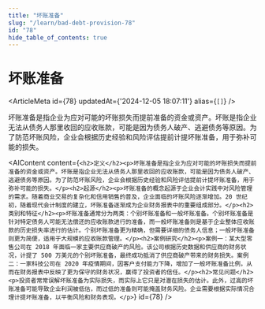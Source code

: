 ```yaml
---
title: "坏账准备"
slug: "/learn/bad-debt-provision-78"
id: "78"
hide_table_of_contents: true
---
```



# 坏账准备

<ArticleMeta id={78} updatedAt={'2024-12-05 18:07:11'} alias={`[]`} />
<div className='border-solid border-b border-t-0 my-4 border-[var(--ifm-color-gray-300)]' />

坏账准备是指企业为应对可能的坏账损失而提前准备的资金或资产。坏账是指企业无法从债务人那里收回的应收账款，可能是因为债务人破产、逃避债务等原因。为了防范坏账风险，企业会根据历史经验和风险评估提前计提坏账准备，用于弥补可能的损失。

<AIContent content={`<h2>定义</h2><p>坏账准备是指企业为应对可能的坏账损失而提前准备的资金或资产。坏账是指企业无法从债务人那里收回的应收账款，可能是因为债务人破产、逃避债务等原因。为了防范坏账风险，企业会根据历史经验和风险评估提前计提坏账准备，用于弥补可能的损失。</p><h2>起源</h2><p>坏账准备的概念起源于企业会计实践中对风险管理的需求。随着商业交易的复杂化和信用销售的普及，企业面临的坏账风险逐渐增加。20 世纪初，随着现代会计制度的建立，坏账准备逐渐成为企业财务报表中的重要组成部分。</p><h2>类别和特征</h2><p>坏账准备通常分为两类：个别坏账准备和一般坏账准备。个别坏账准备是针对特定债务人可能无法偿还的应收账款进行的准备，而一般坏账准备则是基于企业整体应收账款的历史损失率进行的估计。个别坏账准备更为精确，但需要详细的债务人信息；一般坏账准备则更为简便，适用于大规模的应收账款管理。</p><h2>案例研究</h2><p>案例一：某大型零售公司在 2018 年面临一家主要供应商破产的风险。该公司根据历史数据和供应商的财务状况，计提了 500 万美元的个别坏账准备，最终成功抵消了供应商破产带来的财务损失。案例二：一家科技公司在 2020 年疫情期间，因客户支付能力下降，增加了一般坏账准备比例，从而在财务报表中反映了更为保守的财务状况，赢得了投资者的信任。</p><h2>常见问题</h2><p>投资者常常误解坏账准备为实际损失，而实际上它只是对潜在损失的估计。此外，过高的坏账准备可能导致企业利润被低估，而过低的准备则可能掩盖财务风险。企业需要根据实际情况合理计提坏账准备，以平衡风险和财务表现。</p>`} id={78} />
